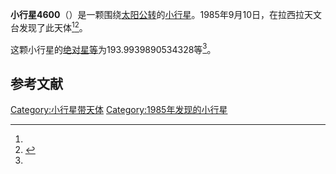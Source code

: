 {{Infobox planet
| bgcolour = #FFFFC0
| name = 4600 Meadows
| symbol = 
| image = 
| caption = 
| discovery = yes
| discovery_ref = 
| discoverer = {{link-en|亨利·德波鸿诺|Henri Debehogne}}
| discovery_site = [[拉西拉天文台|拉西拉天文台]] 
| discovered = 1985年9月10日
| designations = yes
| mp_name = 
| named_after = 
| alt_names = 1985 RE4/ 1973 FK1
| mp_category = [[主带小行星|主带小行星]]
| orbit_ref = <ref name="a">[http://ssd.jpl.nasa.gov/sbdb.cgi?sstr=4600 4600 Meadows] {{Wayback|url=http://ssd.jpl.nasa.gov/sbdb.cgi?sstr=4600 |date=20201124005912 }}，小行星數據庫瀏覽器（JPL Small-Body Database Browser）－[[美国国家航空航天局|美国国家航空航天局]]喷气推进实验室</ref>
| epoch = 2456400.5 (2013年4月18日更新)
| aphelion = {{convert|3.297527787012934|AU|km|3|abbr=on|lk=out}}
| perihelion = {{convert|2.73936373423513|AU|km|3|abbr=on}}
| semimajor = {{convert|3.018445760624032|AU|km|3|abbr=on}}
| eccentricity = 0.092458851
| period = 1915.461782 [[日|日]]<br />5.24[[儒略年|儒略年]]
| avg_speed = 
| inclination = 11.19589236953037
| asc_node = 138.5137576213533
| mean_anomaly = 
| arg_peri = 193.9939890534328
| satellites = 
| physical_characteristics = yes
| dimensions = 
| mass = 
| density = 
| surface_grav = 
| escape_velocity = 
| sidereal_day = 
| axial_tilt = 
| pole_ecliptic_lat = 
| pole_ecliptic_lon = 
| albedo = 
| temperatures= 
| temp_name1 = 
| mean_temp_1 = 
| max_temp_1 = 
| temp_name2 = 
| max_temp_2 = 
| spectral_type = 
| abs_magnitude = 193.9939890534328
}}

'''小行星4600'''（{{lang-en|4600 Meadows}}）是一颗围绕[[太阳|太阳]][[公转|公转]]的[[小行星|小行星]]。1985年9月10日，{{link-en|亨利·德波鸿诺|Henri Debehogne}}在拉西拉天文台发现了此天体<ref name="a" /><ref>{{cite news|title=小行星列表|url=http://cfa-www.harvard.edu/iau/lists/NumberedMPs.txt|accessdate=2013-07-08|newspaper=哈佛大学|archive-date=2008-05-17|archive-url=https://web.archive.org/web/20080517010638/http://cfa-www.harvard.edu/iau/lists/NumberedMPs.txt|dead-url=no}}</ref>。

这颗小行星的[[绝对星等|绝对星等]]为193.9939890534328等<ref name="a" />。

==参考文献==
{{reflist}}
{{Minor Planet Number|[[小行星4599|小行星4599]]|[[小行星4601|小行星4601]]}}

{{小天体}}

[[Category:小行星带天体|Category:小行星带天体]]
[[Category:1985年发现的小行星|Category:1985年发现的小行星]]

{{asteroid-stub}}